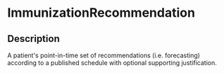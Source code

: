 # ImmunizationRecommendation
 ## Description 
 A patient's point-in-time set of recommendations (i.e. forecasting) according to a published schedule with optional supporting justification.